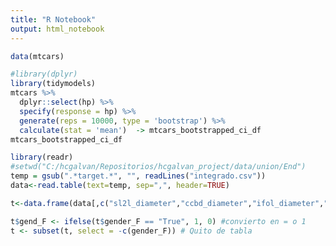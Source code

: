 ```yaml
---
title: "R Notebook"
output: html_notebook
---
```


```r
data(mtcars)

```

```r

#library(dplyr)
library(tidymodels)
mtcars %>%
  dplyr::select(hp) %>%
  specify(response = hp) %>%
  generate(reps = 10000, type = 'bootstrap') %>%
  calculate(stat = 'mean')  -> mtcars_bootstrapped_ci_df
mtcars_bootstrapped_ci_df
```

```r
library(readr)
#setwd("C:/hcgalvan/Repositorios/hcgalvan_project/data/union/End")
temp = gsub(".*target.*", "", readLines("integrado.csv"))
data<-read.table(text=temp, sep=",", header=TRUE)

t<-data.frame(data[,c("sl2l_diameter","ccbd_diameter","ifol_diameter","ecpl_volume","tral_volume","sl2l_mean_length","ccbd_mean_length","label","sl2l_qa", "sl2l_iso", "ccbd_iso", "ccbd_qa", "ifol_qa", "ifol_iso", "ecpl_qa", "ecpl_iso", "tral_qa", "tral_iso", "afsl_qa", "afsl_iso", "afsr_qa", "afsr_iso", "cfpl_iso", "cfpl_qa", "cfpr_iso", "cfpr_qa", "fatl_iso", "fatl_qa", "fatr_iso", "fatr_qa", "slfl_iso", "slfl_qa", "slfr_iso", "slfr_qa", "tral_iso", "tral_qa", "ufsl_iso", "ufsl_qa", "ufsr_iso", "ufsr_qa", "age", "gender_F")])

t$gend_F <- ifelse(t$gender_F == "True", 1, 0) #convierto en = o 1
t <- subset(t, select = -c(gender_F)) # Quito de tabla 
```
